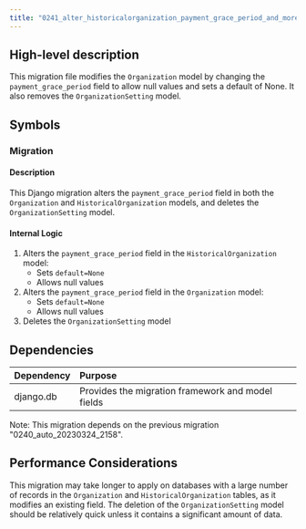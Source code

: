 ```yaml
---
title: "0241_alter_historicalorganization_payment_grace_period_and_more.py"
---
```


## High-level description
This migration file modifies the `Organization` model by changing the `payment_grace_period` field to allow null values and sets a default of None. It also removes the `OrganizationSetting` model.

## Symbols

### Migration

#### Description
This Django migration alters the `payment_grace_period` field in both the `Organization` and `HistoricalOrganization` models, and deletes the `OrganizationSetting` model.

#### Internal Logic
1. Alters the `payment_grace_period` field in the `HistoricalOrganization` model:
   - Sets `default=None`
   - Allows null values
2. Alters the `payment_grace_period` field in the `Organization` model:
   - Sets `default=None`
   - Allows null values
3. Deletes the `OrganizationSetting` model

## Dependencies
| Dependency | Purpose |
|:-----------|:--------|
| django.db | Provides the migration framework and model fields |

Note: This migration depends on the previous migration "0240_auto_20230324_2158".

## Performance Considerations
This migration may take longer to apply on databases with a large number of records in the `Organization` and `HistoricalOrganization` tables, as it modifies an existing field. The deletion of the `OrganizationSetting` model should be relatively quick unless it contains a significant amount of data.